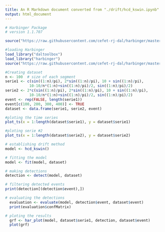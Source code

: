 ```yaml
---
title: An R Markdown document converted from "./drift/hcd_kswin.ipynb"
output: html_document
---
```


```r
# Harbinger Package
# version 1.1.707

source("https://raw.githubusercontent.com/cefet-rj-dal/harbinger/master/jupyter.R")

#loading Harbinger
load_library("daltoolbox") 
load_library("harbinger") 
source("https://raw.githubusercontent.com/cefet-rj-dal/harbinger/master/develop/hcd_kswin.R")
```

```r
#Creating dataset
n <- 100  # size of each segment
serie1 <- c(sin((1:n)/pi), 2*sin((1:n)/pi), 10 + sin((1:n)/pi),
           10-10/n*(1:n)+sin((1:n)/pi)/2, sin((1:n)/pi)/2)
serie2 <- 2*c(sin((1:n)/pi), 2*sin((1:n)/pi), 10 + sin((1:n)/pi),
           10-10/n*(1:n)+sin((1:n)/pi)/2, sin((1:n)/pi)/2)
event <- rep(FALSE, length(serie1))
event[c(100, 200, 300, 400)] <- TRUE
dataset <- data.frame(serie1, serie2, event)
```

```r
#ploting the time series
plot_ts(x = 1:length(dataset$serie1), y = dataset$serie1)
```

```r
#ploting serie #2
plot_ts(x = 1:length(dataset$serie2), y = dataset$serie2)
```

```r
# establishing drift method 
model <- hcd_kswin()
```

```r
# fitting the model
model <- fit(model, dataset)
```

```r
# making detections
detection <- detect(model, dataset)
```

```r
# filtering detected events
print(detection[(detection$event),])
```

```r
# evaluating the detections
  evaluation <- evaluate(model, detection$event, dataset$event)
  print(evaluation$confMatrix)
```

```r
# ploting the results
  grf <- har_plot(model, dataset$serie1, detection, dataset$event)
  plot(grf)
```

